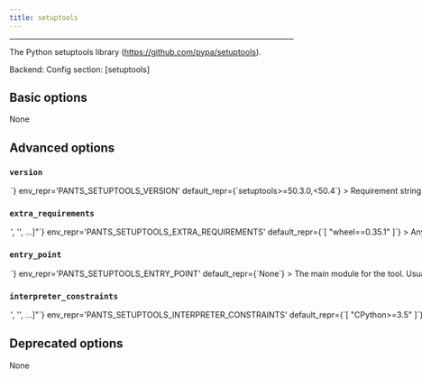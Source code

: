 ```yaml
---
title: setuptools
---
```



---


The Python setuptools library (https://github.com/pypa/setuptools).

Backend: <span className="color--primary"></span>
Config section: <span className="color--primary">[setuptools]</span>

<span className={styles.options}>

## Basic options

None

## Advanced options


### `version`

<Option
  cli_repr={`--setuptools-version=<str>`}
  env_repr='PANTS_SETUPTOOLS_VERSION'
  default_repr={`setuptools>=50.3.0,<50.4`}
>

Requirement string for the tool.

</Option>

### `extra_requirements`

<Option
  cli_repr={`--setuptools-extra-requirements="['<str>', '<str>', ...]"`}
  env_repr='PANTS_SETUPTOOLS_EXTRA_REQUIREMENTS'
  default_repr={`[
  "wheel==0.35.1"
]`}
>

Any additional requirement strings to use with the tool. This is useful if the tool allows you to install plugins or if you need to constrain a dependency to a certain version.

</Option>

### `entry_point`

<Option
  cli_repr={`--setuptools-entry-point=<str>`}
  env_repr='PANTS_SETUPTOOLS_ENTRY_POINT'
  default_repr={`None`}
>

The main module for the tool. Usually, you will not want to change this from the default.

</Option>

### `interpreter_constraints`

<Option
  cli_repr={`--setuptools-interpreter-constraints="['<str>', '<str>', ...]"`}
  env_repr='PANTS_SETUPTOOLS_INTERPRETER_CONSTRAINTS'
  default_repr={`[
  "CPython>=3.5"
]`}
>

Python interpreter constraints for this tool.

</Option>

## Deprecated options

None


</span>